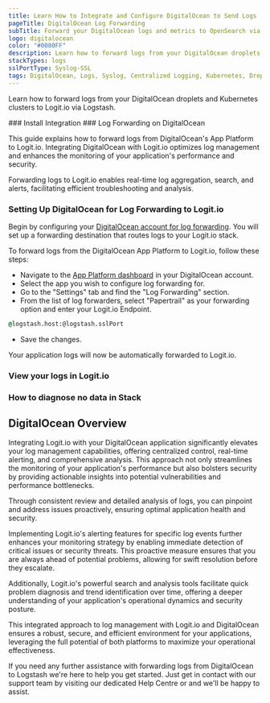 ```yaml
---
title: Learn How to Integrate and Configure DigitalOcean to Send Logs
pageTitle: DigitalOcean Log Forwarding
subTitle: Forward your DigitalOcean logs and metrics to OpenSearch via Logstash
logo: digitalocean
color: "#0080FF"
description: Learn how to forward logs from your DigitalOcean droplets and Kubernetes clusters to Logit.io via Logstash. Use this guide to set up log forwarding to Logit.io.
stackTypes: logs
sslPortType: Syslog-SSL
tags: DigitalOcean, Logs, Syslog, Centralized Logging, Kubernetes, Droplets, Cloud Computing, Monitoring
---
```


Learn how to forward logs from your DigitalOcean droplets and Kubernetes clusters to Logit.io via Logstash.

<Steps>
  ### Install Integration
  <InstallIntegration/>
  ### Log Forwarding on DigitalOcean

  This guide explains how to forward logs from DigitalOcean's App Platform 
  to Logit.io. Integrating DigitalOcean with Logit.io optimizes log management 
  and enhances the monitoring of your application's performance and security.
      
  Forwarding logs to Logit.io enables real-time log aggregation, search, 
  and alerts, facilitating efficient troubleshooting and analysis.

  ### Setting Up DigitalOcean for Log Forwarding to Logit.io

  Begin by configuring your [DigitalOcean account for log forwarding](https://docs.digitalocean.com/products/app-platform/how-to/forward-logs/). 
  You will set up a forwarding destination that routes logs to your Logit.io stack.

  To forward logs from the DigitalOcean App Platform to Logit.io, follow these steps:

  - Navigate to the [App Platform dashboard](https://cloud.digitalocean.com/apps) in your DigitalOcean account.
  - Select the app you wish to configure log forwarding for.
  - Go to the "Settings" tab and find the "Log Forwarding" section.
  - From the list of log forwarders, select "Papertrail" as your forwarding option and enter your Logit.io Endpoint.

  ```cmd copy
  @logstash.host:@logstash.sslPort
  ```

  - Save the changes.

  Your application logs will now be automatically forwarded to Logit.io.

  ### View your logs in Logit.io

  <LaunchStack utmMedium="logs" utmCampaign="digitalocean" source="digitalocean" />

  ### How to diagnose no data in Stack

  <DiagnoseNoData />

</Steps>

## DigitalOcean Overview

Integrating Logit.io with your DigitalOcean application significantly elevates 
your log management capabilities, offering centralized control, real-time alerting, 
and comprehensive analysis. This approach not only streamlines the monitoring of 
your application's performance but also bolsters security by providing actionable 
insights into potential vulnerabilities and performance bottlenecks. 

Through consistent review and detailed analysis of logs, you can pinpoint and address 
issues proactively, ensuring optimal application health and security.

Implementing Logit.io's alerting features for specific log events further enhances 
your monitoring strategy by enabling immediate detection of critical issues or 
security threats. This proactive measure ensures that you are always ahead of 
potential problems, allowing for swift resolution before they escalate. 

Additionally, Logit.io's powerful search and analysis tools facilitate quick 
problem diagnosis and trend identification over time, offering a deeper understanding 
of your application's operational dynamics and security posture. 

This integrated approach to log management with Logit.io and DigitalOcean ensures 
a robust, secure, and efficient environment for your applications, leveraging the 
full potential of both platforms to maximize your operational effectiveness.

If you need any further assistance with forwarding logs from DigitalOcean to Logstash 
we're here to help you get started. Just get in contact with our support team by 
visiting our dedicated Help Centre or <IntercomButton text="via live chat" /> and we'll be happy to assist.